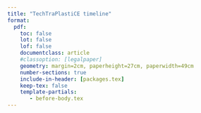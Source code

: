 ```yaml
---
title: "TechTraPlastiCE timeline"
format:
  pdf:
    toc: false
    lot: false
    lof: false
    documentclass: article
    #classoption: [legalpaper]
    geometry: margin=2cm, paperheight=27cm, paperwidth=49cm
    number-sections: true
    include-in-header: [packages.tex]
    keep-tex: false
    template-partials:
       - before-body.tex
---
```


<!-- %%%%%%%%%% Converting to png. %%%%%%%%%%%%
%% magick -density 150 _Gantt.pdf -quality 90 Gantt.png -->


\begin{ganttchart}[vgrid,
   y unit title=0.5cm,
   y unit chart=0.5cm,
   x unit = 0.7cm,
   time slot format = isodate-yearmonth,
   time slot unit=month,
   today=2025-07,
   progress=today,
   title/.append style={draw=none, fill= Neutro},
   title label font=\sffamily\bfseries\color{white},
   title label node/.append style={below=-1.6ex},
   title left shift=.05,
   title right shift=-.05,
   title height=1,
   bar/.append style={draw=none, fill=Verde},
   bar height=.6,
   bar label font=\normalsize\color{black!50},
   group right shift=0,
   group top shift=.6,
   group height=.3,
   group peaks height=.2,
   bar incomplete/.append style={fill=Celeste},
   bar progress label anchor = west,
   bar progress label font = \color{white}\scriptsize,
   milestone/.append style={fill=Naranja, rounded corners=2pt},
   milestone incomplete/.style={/pgfgantt/milestone, fill=orange},
   milestone label font=\large\bfseries\color{orange},
]{2025-02}{2028-01}

\gantttitle[]{TechTraPlastiCE timeline}{36}\\  
\gantttitlecalendar{year} \\
\gantttitlelist{"Q1","Q2","Q3","Q4", "Q1","Q2","Q3","Q4","Q1","Q2","Q3","Q4"}{3}\\ % Semester title
\gantttitlecalendar{month} \\



% Working package 1
\ganttgroup{WP 1: Innovation Opportunities for Circular Economy}{2025-02}{2025-10} \\

% Tareas
\ganttbar[name=1a, progress=100, progress label text={Completed}]{Developing a framework to understand the companies/industries' performance for circular economy}{2025-02}{2025-04} \\
\ganttbar[name=1b, progress=80, progress label text={90\%}]{Identifying gaps and drivers at targeted Industries/Companies to comply with the norms and consumers' preferences}{2025-05}{2025-10} \\
\ganttbar[name=1c, progress=10, progress label text={10\%}]{Assessing the innovation capacities of the industries/sectors}{2025-05}{2025-10} 
\ganttnewline[thick, blue]  \\

% Working package 2
\ganttgroup{WP2: Development of a networked portfolio}{2025-07}{2026-04} \\

% Tareas
\ganttbar[name=2a, progress=0, progress label text={ }]{Identifying existing core services for plastics challenges within the network of partners}{2025-08}{2026-01} \\
\ganttbar[name=2b, progress=0,  progress label text={ }]{Design of Institutional Portfolios}{2025-11}{2026-04} \\
\ganttbar[name=2c, progress=0,  progress label text={ }]{Promoting cross-peer collaboration and mentoring}{2025-11}{2026-04} \\ 

\ganttmilestone[]{Participation EBA I}{2026-02} 
\ganttnewline[thick, Celeste] \\



% Working package 3
\ganttgroup{WP3: Multi-actor collaborations for just and safe plastic’s circular economy }{2026-02}{2027-04} \\

% Tareas
\ganttbar[name=3a, progress=0, progress label text={ }]{Reuse action clues in Argentina, Chile and Colombia}{2026-02}{2026-04} \\
\ganttbar[name=3b, progress=0,  progress label text={ }]{Engaging local stakeholders}{2026-02}{2026-10} \\
\ganttbar[name=3c, progress=0,  progress label text={ }]{Assessment of local reuse systems and benchmarking with impactful reuse practices}{2026-05}{2026-10} \\
\ganttbar[name=3d, progress=0,  progress label text={ }]{Search Conference}{2026-08}{2027-04} \\
\ganttbar[name=3e, progress=0,  progress label text={ }]{Implementation of collaborative initiatives}{2026-11}{2027-04} \\

\ganttmilestone[]{Participation EBA II}{2027-02} 
\ganttnewline[thick, Celeste] 
\\

% Working package 4
\ganttgroup{WP4: Pilot projects implementation}{2025-11}{2027-04} \\

% Tareas
\ganttbar[name=4a, progress=0, progress label text={ }]{Pedagogical Integration of Industry at the University}{2025-11}{2027-07} \\
\ganttbar[name=4b, progress=0,  progress label text={ }]{Pilots implementation}{2026-08}{2027-10} \\
\ganttbar[name=4c, progress=0,  progress label text={ }]{Cross evaluation of pilot projects between Latin American Universities}{2027-02}{2027-10} \\
\ganttbar[name=4d, progress=0,  progress label text={ }]{Institutional Recommendations}{2027-05}{2028-01} \\

\ganttmilestone[]{Participation EBA III}{2027-11} 
\ganttnewline[thick, Celeste] 
\\

% Working package 5
\ganttgroup{WP5: Communication and Dissemination}{2025-02}{2028-01} \\

% Tareas
\ganttbar[name=5a, progress=100, progress label text={Completed}]{Definition of a dissemination strategy and its implementation.}{2025-02}{2025-05} \\
\ganttbar[name=5b, progress=100,  progress label text={Completed}]{Dissemination Toolbox and Training}{2025-02}{2025-7} \\
\ganttbar[name=5c, progress=20,  progress label text={20\% }]{Project Website Launching and Monitoring}{2025-05}{2028-01} \\
\ganttbar[name=5d, progress=0,  progress label text={ }]{Establishing an Open Digital Repository}{2026-08}{2027-04} \\
\ganttbar[name=5e, progress=0,  progress label text={ }]{Final Conference}{2027-01}{2028-01} 
\ganttnewline[thick, Celeste] 
\\


% Working package 6
\ganttgroup{WP6: Project management and Quality assurance}{2025-02}{2028-01}\\

% Tareas
\ganttbar[name=6a, progress=100, progress label text={Completed}]{Partnership agreement management with the consortium}{2025-02}{2025-05} \\
\ganttbar[name=6b, progress=0,  progress label text={ }]{Financial management guidelines, monitoring and reports}{2025-02}{2028-01} \\
\ganttbar[name=6c, progress=0,  progress label text={ }]{Project Management guidelines, monitoring and reports}{2025-02}{2028-01} \\
\ganttbar[name=6d, progress=0,  progress label text={ }]{Establishment of quality guidelines and an external committee for monitoring the advancement of the project}{2025-02}{2028-01} \\
\ganttbar[name=6e, progress=100,  progress label text={Completed}]{Organization of the Kick-off meeting at Nancy}{2025-02}{2025-05} \\


\ganttset{link/.style={Naranja}}

% WP1   
\ganttlink{1a}{1b}
\ganttlink{1a}{1c}

\ganttlink{1b}{3c}
\ganttlink{1c}{3c}
\ganttlink{1c}{3d}

% WP2   
\ganttlink{2a}{2b}
\ganttlink{2b}{2c}

\ganttlink{2a}{3c}

% WP3
\ganttlink{3a}{3b}
\ganttlink{2b}{2c}
\ganttlink{2b}{2c}
\ganttlink{3d}{3e}


% WP3
\ganttlink{4a}{4b}
\ganttlink{4b}{4c}
\ganttlink{4b}{4d}
\ganttlink{3d}{3e}


\end{ganttchart}


